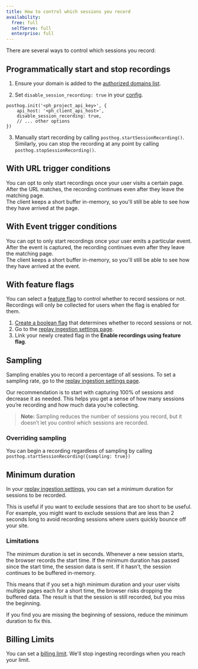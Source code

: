 ```yaml
---
title: How to control which sessions you record
availability:
  free: full
  selfServe: full
  enterprise: full
---
```



There are several ways to control which sessions you record:

## Programmatically start and stop recordings

1. Ensure your domain is added to the [authorized domains list](https://us.posthog.com/settings/project-replay#replay-authorized-domains).


2. Set `disable_session_recording: true` in your [config](/docs/integrate/client/js/#config).

```js-web
posthog.init('<ph_project_api_key>', {
    api_host: '<ph_client_api_host>',
    disable_session_recording: true,
    // ... other options
})
```

3. Manually start recording by calling `posthog.startSessionRecording()`. Similarly, you can stop the recording at any point by calling `posthog.stopSessionRecording()`.

## With URL trigger conditions

You can opt to only start recordings once your user visits a certain page. After the URL matches, the recording continues even after they leave the matching page.  
The client keeps a short buffer in-memory, so you'll still be able to see how they have arrived at the page.

<ProductScreenshot
    imageLight="https://res.cloudinary.com/dmukukwp6/image/upload/replay_url_trigger_light_bc6130e3d0.png" 
    imageDark="https://res.cloudinary.com/dmukukwp6/image/upload/replay_url_trigger_dark_9c6ebb6c37.png"
    alt="Adding URL trigger to control session recordings" 
    classes="rounded"
/>

## With Event trigger conditions

You can opt to only start recordings once your user emits a particular event. After the event is captured, the recording continues even after they leave the matching page.  
The client keeps a short buffer in-memory, so you'll still be able to see how they have arrived at the event.

<ProductScreenshot
    imageLight="https://res.cloudinary.com/dmukukwp6/image/upload/event_trigger_light_21a531edbb.png" 
    imageDark="https://res.cloudinary.com/dmukukwp6/image/upload/event_trigger_dark_f67b3ffb30.png"
    alt="Adding event trigger to control session recordings" 
    classes="rounded"
/>

## With feature flags

You can select a [feature flag](/docs/feature-flags) to control whether to record sessions or not. Recordings will only be collected for users when the flag is enabled for them.

1. [Create a boolean flag](/docs/feature-flags/creating-feature-flags) that determines whether to record sessions or not.
2. Go to the [replay ingestion settings page](https://us.posthog.com/settings/project-replay#replay-ingestion).
3. Link your newly created flag in the **Enable recordings using feature flag**.

<ProductScreenshot
    imageLight="https://res.cloudinary.com/dmukukwp6/image/upload/v1725441098/posthog.com/contents/Screenshot_2024-09-04_at_10.11.12_AM.png" 
    imageDark="https://res.cloudinary.com/dmukukwp6/image/upload/v1725441098/posthog.com/contents/Screenshot_2024-09-04_at_10.11.20_AM.png"
    alt="Selecting a feature flag to control session recordings" 
    classes="rounded"
/>

## Sampling

Sampling enables you to record a percentage of all sessions. To set a sampling rate, go to the [replay ingestion settings page](https://us.posthog.com/settings/project-replay#replay-ingestion).

<ProductScreenshot
    imageLight={ImgSampleConfigLight} 
    imageDark={ImgSampleConfigDark}
    alt="Sampling config shown set to 100% i.e. no sampling" 
    classes="rounded"
/>

Our recommendation is to start with capturing 100% of sessions and decrease it as needed. This helps you get a sense of how many sessions you’re recording and how much data you’re collecting.

> **Note:** Sampling reduces the number of sessions you record, but it doesn’t let you control which sessions are recorded.

### Overriding sampling

You can begin a recording regardless of sampling by calling `posthog.startSessionRecording({sampling: true})`

## Minimum duration

In your [replay ingestion settings](https://us.posthog.com/settings/project-replay#replay-ingestion), you can set a minimum duration for sessions to be recorded. 

<ProductScreenshot
    imageLight={ImgMinDurationLight} 
    imageDark={ImgMinDurationDark}
    alt="Minimum duration config shown set to 2 seconds" 
    classes="rounded"
/>

This is useful if you want to exclude sessions that are too short to be useful. For example, you might want to exclude sessions that are less than 2 seconds long to avoid recording sessions where users quickly bounce off your site.

### Limitations


The minimum duration is set in seconds. Whenever a new session starts, the browser records the start time. If the minimum duration has passed since the start time, the session data is sent. If it hasn't, the session continues to be buffered in-memory. 

This means that if you set a high minimum duration and your user visits multiple pages each for a short time, the browser risks dropping the buffered data. The result is that the session is still recorded, but you miss the beginning.

If you find you are missing the beginning of sessions, reduce the minimum duration to fix this.

## Billing Limits

You can set a [billing limit](/docs/billing/limits-alerts). We'll stop ingesting recordings when you reach your limit. 
